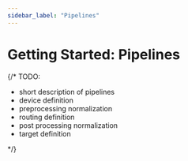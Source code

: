 ```yaml
---
sidebar_label: "Pipelines"
---
```


# Getting Started: Pipelines

{/* 
TODO: 

- short description of pipelines
- device definition 
- preprocessing normalization
- routing definition
- post processing normalization
- target definition 
 
*/}
